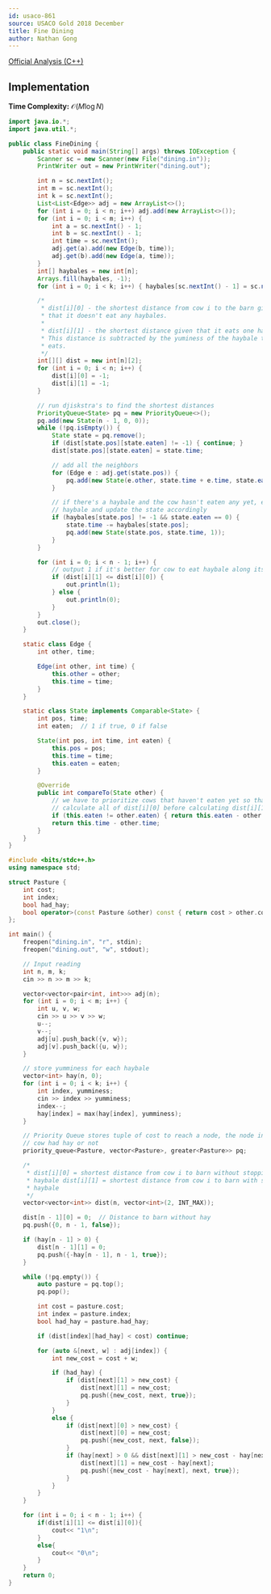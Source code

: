 ```yaml
---
id: usaco-861
source: USACO Gold 2018 December
title: Fine Dining
author: Nathan Gong
---
```


[Official Analysis (C++)](http://www.usaco.org/current/data/sol_dining_gold_dec18.html)

## Implementation

**Time Complexity:** $\mathcal{O}(M\log N)$

<LanguageSection>

<JavaSection>

```java
import java.io.*;
import java.util.*;

public class FineDining {
	public static void main(String[] args) throws IOException {
		Scanner sc = new Scanner(new File("dining.in"));
		PrintWriter out = new PrintWriter("dining.out");

		int n = sc.nextInt();
		int m = sc.nextInt();
		int k = sc.nextInt();
		List<List<Edge>> adj = new ArrayList<>();
		for (int i = 0; i < n; i++) adj.add(new ArrayList<>());
		for (int i = 0; i < m; i++) {
			int a = sc.nextInt() - 1;
			int b = sc.nextInt() - 1;
			int time = sc.nextInt();
			adj.get(a).add(new Edge(b, time));
			adj.get(b).add(new Edge(a, time));
		}
		int[] haybales = new int[n];
		Arrays.fill(haybales, -1);
		for (int i = 0; i < k; i++) { haybales[sc.nextInt() - 1] = sc.nextInt(); }

		/*
		 * dist[i][0] - the shortest distance from cow i to the barn given
		 * that it doesn't eat any haybales.
		 *
		 * dist[i][1] - the shortest distance given that it eats one haybale.
		 * This distance is subtracted by the yuminess of the haybale the cow
		 * eats.
		 */
		int[][] dist = new int[n][2];
		for (int i = 0; i < n; i++) {
			dist[i][0] = -1;
			dist[i][1] = -1;
		}

		// run djiskstra's to find the shortest distances
		PriorityQueue<State> pq = new PriorityQueue<>();
		pq.add(new State(n - 1, 0, 0));
		while (!pq.isEmpty()) {
			State state = pq.remove();
			if (dist[state.pos][state.eaten] != -1) { continue; }
			dist[state.pos][state.eaten] = state.time;

			// add all the neighbors
			for (Edge e : adj.get(state.pos)) {
				pq.add(new State(e.other, state.time + e.time, state.eaten));
			}

			// if there's a haybale and the cow hasn't eaten any yet, eat the
			// haybale and update the state accordingly
			if (haybales[state.pos] != -1 && state.eaten == 0) {
				state.time -= haybales[state.pos];
				pq.add(new State(state.pos, state.time, 1));
			}
		}

		for (int i = 0; i < n - 1; i++) {
			// output 1 if it's better for cow to eat haybale along its path
			if (dist[i][1] <= dist[i][0]) {
				out.println(1);
			} else {
				out.println(0);
			}
		}
		out.close();
	}

	static class Edge {
		int other, time;

		Edge(int other, int time) {
			this.other = other;
			this.time = time;
		}
	}

	static class State implements Comparable<State> {
		int pos, time;
		int eaten;  // 1 if true, 0 if false

		State(int pos, int time, int eaten) {
			this.pos = pos;
			this.time = time;
			this.eaten = eaten;
		}

		@Override
		public int compareTo(State other) {
			// we have to prioritize cows that haven't eaten yet so that we
			// calculate all of dist[i][0] before calculating dist[i][1]
			if (this.eaten != other.eaten) { return this.eaten - other.eaten; }
			return this.time - other.time;
		}
	}
}
```

</JavaSection>

<CPPSection>

```cpp
#include <bits/stdc++.h>
using namespace std;

struct Pasture {
	int cost;
	int index;
	bool had_hay;
	bool operator>(const Pasture &other) const { return cost > other.cost; }
};

int main() {
    freopen("dining.in", "r", stdin);
    freopen("dining.out", "w", stdout);

	// Input reading
	int n, m, k;
	cin >> n >> m >> k;

	vector<vector<pair<int, int>>> adj(n);
	for (int i = 0; i < m; i++) {
		int u, v, w;
		cin >> u >> v >> w;
		u--;
		v--;
		adj[u].push_back({v, w});
		adj[v].push_back({u, w});
	}

	// store yumminess for each haybale
	vector<int> hay(n, 0);
	for (int i = 0; i < k; i++) {
		int index, yumminess;
		cin >> index >> yumminess;
		index--;
		hay[index] = max(hay[index], yumminess);
	}

	// Priority Queue stores tuple of cost to reach a node, the node index, and whether
	// cow had hay or not
	priority_queue<Pasture, vector<Pasture>, greater<Pasture>> pq;

	/*
	 * dist[i][0] = shortest distance from cow i to barn without stopping for any
	 * haybale dist[i][1] = shortest distance from cow i to barn with stopping for one
	 * haybale
	 */
	vector<vector<int>> dist(n, vector<int>(2, INT_MAX));

	dist[n - 1][0] = 0;  // Distance to barn without hay
	pq.push({0, n - 1, false});

	if (hay[n - 1] > 0) {
		dist[n - 1][1] = 0;
		pq.push({-hay[n - 1], n - 1, true});
	}

	while (!pq.empty()) {
		auto pasture = pq.top();
		pq.pop();

		int cost = pasture.cost;
		int index = pasture.index;
		bool had_hay = pasture.had_hay;

		if (dist[index][had_hay] < cost) continue;

		for (auto &[next, w] : adj[index]) {
			int new_cost = cost + w;

            if (had_hay) {
                if (dist[next][1] > new_cost) {
                    dist[next][1] = new_cost;
                    pq.push({new_cost, next, true});
                }
            } 
            else {
                if (dist[next][0] > new_cost) {
                    dist[next][0] = new_cost;
                    pq.push({new_cost, next, false});
                }
                if (hay[next] > 0 && dist[next][1] > new_cost - hay[next]) {
                    dist[next][1] = new_cost - hay[next];
                    pq.push({new_cost - hay[next], next, true});
                }
            }
        }
    }

    for (int i = 0; i < n - 1; i++) {
        if(dist[i][1] <= dist[i][0]){
            cout<< "1\n";
        }
        else{
            cout<< "0\n";
        }
    }
    return 0;
}
```
</CPPSection>

</LanguageSection>
